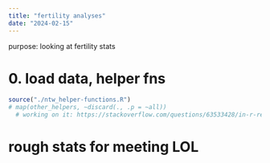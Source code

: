 ```yaml
---
title: "fertility analyses"
date: "2024-02-15"
---
```


purpose: looking at fertility stats

# 0. load data, helper fns
```r
source("./ntw_helper-functions.R")
# map(other_helpers, ~discard(., .p = ~all))
  # working on it: https://stackoverflow.com/questions/63533428/in-r-remove-list-of-list-based-on-name
```

# rough stats for meeting LOL
```r

```


